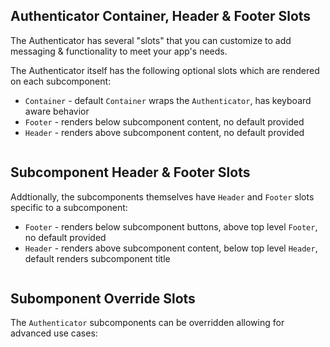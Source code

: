 ## Authenticator Container, Header & Footer Slots

The Authenticator has several "slots" that you can customize to add messaging & functionality to meet your app's needs.

The Authenticator itself has the following optional slots which are rendered on each subcomponent:
- `Container` - default `Container` wraps the `Authenticator`, has keyboard aware behavior
- `Footer` - renders below subcomponent content, no default provided
- `Header` - renders above subcomponent content, no default provided

```jsx file=../../../../../../../examples/react-native/src/features/Authenticator/Slots/Example.tsx

```

## Subcomponent Header & Footer Slots

Addtionally, the subcomponents themselves have `Header` and `Footer` slots specific to a subcomponent:
- `Footer` - renders below subcomponent buttons, above top level `Footer`, no default provided
- `Header` - renders above subcomponent content, below top level `Header`, default renders subcomponent title

```jsx file=../../../../../../../examples/react-native/src/features/Authenticator/ComponentSlots/Example.tsx

```

## Subomponent Override Slots

The `Authenticator` subcomponents can be overridden allowing for advanced use cases:

```jsx file=../../../../../../../examples/react-native/src/features/Authenticator/Component/Example.tsx

```
